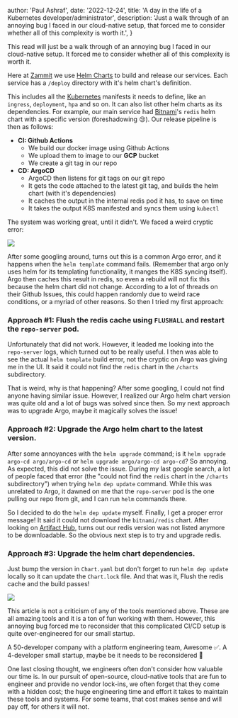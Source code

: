 
  author: 'Paul Ashraf',
  date: '2022-12-24',
  title: 'A day in the life of a Kubernetes developer/administrator',
  description:
    'Just a walk through of an annoying bug I faced in our cloud-native setup, that forced me to consider whether all of this complexity is worth it.',
}


This read will just be a walk through of an annoying bug I faced in our cloud-native setup. It forced me to consider whether all of this complexity is worth it.

Here at [Zammit](https://zammit.shop) we use [Helm Charts](https://helm.sh/) to build and release our services. Each service has a `/deploy` directory with it's helm chart's definition.

This includes all the [Kubernetes](https://kubernetes.io/) manifests it needs to define, like an `ingress`, `deployment`, `hpa` and so on. It can also list other helm charts as its dependencies. For example, our main service had [Bitnami](https://bitnami.com/)'s `redis` helm chart with a specific version (foreshadowing 😢). Our release pipeline is then as follows:

- **CI: Github Actions**
  - We build our docker image using Github Actions
  - We upload them to image to our **GCP** bucket
  - We create a git tag in our repo
- **CD: ArgoCD**
  - ArgoCD then listens for git tags on our git repo
  - It gets the code attached to the latest git tag, and builds the helm chart (with it's dependencies)
  - It caches the output in the internal redis pod it has, to save on time
  - It takes the output K8S manifested and syncs them using `kubectl`

The system was working great, until it didn't. We faced a weird cryptic error:

<Image src={img1} />

After some googling around, turns out this is a common Argo error, and it happens when the `helm template` command fails. (Remember that argo only uses helm for its templating functionality, it manges the K8S syncing itself). Argo then caches this result in redis, so even a rebuild will not fix this because the helm chart did not change. According to a lot of threads on their Github Issues, this could happen randomly due to weird race conditions, or a myriad of other reasons. So then I tried my first approach:

### Approach #1: Flush the redis cache using `FLUSHALL` and restart the `repo-server` pod.

Unfortunately that did not work. However, it leaded me looking into the `repo-server` logs, which turned out to be really useful. I then was able to see the actual `helm template` build error, not the cryptic on Argo was giving me in the UI. It said it could not find the `redis` chart in the `/charts` subdirectory.

That is weird, why is that happening? After some googling, I could not find anyone having similar issue. However, I realized our Argo helm chart version was quite old and a lot of bugs was solved since then. So my next approach was to upgrade Argo, maybe it magically solves the issue!

### Approach #2: Upgrade the Argo helm chart to the latest version.

After some annoyances with the `helm upgrade` command; is it `helm upgrade argo-cd argo/argo-cd` or `helm upgrade argo/argo-cd argo-cd`? So annoying. As expected, this did not solve the issue. During my last google search, a lot of people faced that error (the "could not find the `redis` chart in the `/charts` subdirectory") when trying `helm dep update` command. While this was unrelated to Argo, it dawned on me that the `repo-server` pod is the one pulling our repo from git, and I can run `helm` commands there.

So I decided to do the `helm dep update` myself. Finally, I get a proper error message! It said it could not download the `bitnami/redis` chart. After looking on [Artifact Hub](https://artifacthub.io/packages/helm/bitnami/redis), turns out our redis version was not listed anymore to be downloadable. So the obvious next step is to try and upgrade redis.

### Approach #3: Upgrade the helm chart dependencies.

Just bump the version in `Chart.yaml` but don't forget to run `helm dep update` locally so it can update the `Chart.lock` file. And that was it, Flush the redis cache and the build passes!

<Image src={img2} />

This article is not a criticism of any of the tools mentioned above. These are all amazing tools and it is a ton of fun working with them. However, this annoying bug forced me to reconsider that this complicated CI/CD setup is quite over-engineered for our small startup.

A 50-developer company with a platform engineering team, Awesome ✅. A 4-developer small startup, maybe be it needs to be reconsidered 🤔

One last closing thought, we engineers often don't consider how valuable our time is. In our pursuit of open-source, cloud-native tools that are fun to engineer and provide no vendor lock-ins, we often forget that they come with a hidden cost; the huge engineering time and effort it takes to maintain these tools and systems. For some teams, that cost makes sense and will pay off, for others it will not.

